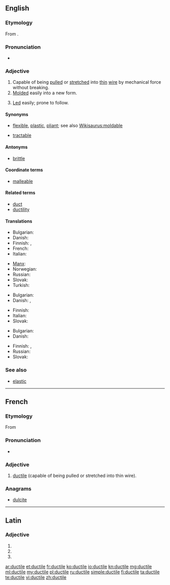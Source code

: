 ==English==
{{was wotd|2009|September|16}}

===Etymology===
From {{etyl|la|en}} {{term|ductilis||easily led|lang=la}}.

===Pronunciation===
* {{a|UK|US}} {{IPA|/ˈdʌk.taɪl/}}

===Adjective===
{{en-adj}}

# Capable of being [[pull]]ed or [[stretch]]ed into [[thin]] [[wire]] by mechanical force without breaking.
# [[mold|Molded]] easily into a new form.
# {{rare}} [[lead|Led]] easily; prone to follow.

====Synonyms====
* {{sense|molded easily}} [[flexible]], [[plastic]], [[pliant]]; see also [[Wikisaurus:moldable]]
* {{sense|led easily}} [[tractable]]

====Antonyms====
* {{sense|capable of being pulled into thin wire}} [[brittle]]

====Coordinate terms====
* [[malleable]]

====Related terms====
* [[duct]]
* [[ductility]]

====Translations====
{{trans-top|capable of being pulled or stretched into thin wire}}
* Bulgarian: {{t+|bg|ковък}}
* Danish: {{t-|da|stækbar}}
* Finnish: {{t-|fi|muokattava}},  {{t-|fi|taottava}}
* French: {{t+|fr|ductile}}
* Italian: {{t+|it|duttile|m|f}}
{{trans-mid}}
* [[Manx]]: {{t-|gv|yn-sheeyney}}
* Norwegian: {{t+|no|formbar}}
* Russian: {{t+|ru|тягучий}}
* Slovak: {{t-|sk|kujný|m}} {{t-|sk|rozťažný|m}}
* Turkish: {{t+|tr|sünek}}
{{trans-bottom}}

{{trans-top|molded easily into a new form}}
* Bulgarian: {{t+|bg|пластичен}}
* Danish: {{t-|da|smidig}},  {{t-|da|sej}}
{{trans-mid}}
* Finnish: {{t-|fi|muokattava}}
* Italian: {{t+|it|duttile|m|f}}
* Slovak: {{t-|sk|tvárny|m}} {{t-|sk|tvarovateľný|m}} {{t-|sk|poddajný|m}}
{{trans-bottom}}

{{trans-top|easily led}}
* Bulgarian: {{t+|bg|податлив}}
* Danish: {{t-|da|føjelig}}
{{trans-mid}}
* Finnish: {{t-|fi|johdateltava}},  {{t-|fi|herkkäuskoinen}}
* Russian: {{t+|ru|послушный}}
* Slovak: {{t-|sk|poddajný|m}} {{t-|sk|ovládateľný|m}}
{{trans-bottom}}

===See also===
* [[elastic]]

----

==French==

===Etymology===
From {{etyl|la|fr}}

===Pronunciation===
* {{IPA|/dyk.til/|lang=fr}}

===Adjective===
{{fr-adj|mf}}

# [[#English|ductile]] (capable of being pulled or stretched into thin wire).

===Anagrams===
* [[dulcite#French|dulcite]]

----

==Latin==

===Adjective===
{{la-adj-form|ductile}}

# {{inflection of|ductilis|ductilis|nom|n|s|lang=la}}
# {{inflection of|ductilis|ductilis|acc|n|s|lang=la}}
# {{inflection of|ductilis|ductilis|voc|n|s|lang=la}}

[[ar:ductile]]
[[et:ductile]]
[[fr:ductile]]
[[ko:ductile]]
[[io:ductile]]
[[kn:ductile]]
[[mg:ductile]]
[[ml:ductile]]
[[my:ductile]]
[[pl:ductile]]
[[ru:ductile]]
[[simple:ductile]]
[[fi:ductile]]
[[ta:ductile]]
[[te:ductile]]
[[vi:ductile]]
[[zh:ductile]]